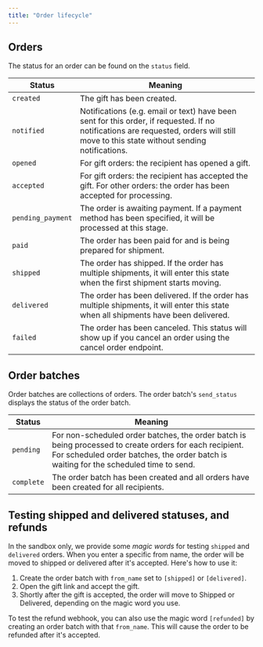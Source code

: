 ```yaml
---
title: "Order lifecycle"
---
```


## Orders

The status for an order can be found on the `status` field.

| Status            | Meaning                                                                                                                                                                                                                                                                                 |
|-------------------|-----------------------------------------------------------------------------------------------------------------------------------------------------------------------------------------------------------------------------------------------------------------------------------------|
| `created`         | The gift has been created.                                                                                                                                                                                                                                                              |
| `notified`        | Notifications (e.g. email or text) have been sent for this order, if requested. If no notifications are requested, orders will still move to this state without sending notifications.                                                                                                  |
| `opened`          | For gift orders: the recipient has opened a gift.                                                                                                                                                                                                                                       |
| `accepted`        | For gift orders: the recipient has accepted the gift. For other orders: the order has been accepted for processing.                                                                                                                                                                     |
| `pending_payment` | The order is awaiting payment. If a payment method has been specified, it will be processed at this stage.                                                                                                                                                                              |
| `paid`            | The order has been paid for and is being prepared for shipment.                                                                                                                                                                                                                         |
| `shipped`         | The order has shipped. If the order has multiple shipments, it will enter this state when the first shipment starts moving.                                                                                                                                                             |
| `delivered`       | The order has been delivered. If the order has multiple shipments, it will enter this state when all shipments have been delivered.                                                                                                                                                     |
| `failed`          | The order has been canceled. This status will show up if you cancel an order using the cancel order endpoint.                                                                                                                                                                           |

## Order batches

Order batches are collections of orders. The order batch's `send_status` displays the status of the order batch.

| Status     | Meaning                                                                                                                                                                                          |
| ---------- | ------------------------------------------------------------------------------------------------------------------------------------------------------------------------------------------------ |
| `pending`  | For non-scheduled order batches, the order batch is being processed to create orders for each recipient. For scheduled order batches, the order batch is waiting for the scheduled time to send. |
| `complete` | The order batch has been created and all orders have been created for all recipients.                                                                                                            |

## Testing shipped and delivered statuses, and refunds

In the sandbox only, we provide some _magic words_ for testing `shipped` and `delivered` orders. When you enter a specific from name, the order will be moved to shipped or delivered after it's accepted. Here's how to use it:

1. Create the order batch with `from_name` set to `[shipped]` or `[delivered]`.
2. Open the gift link and accept the gift.
3. Shortly after the gift is accepted, the order will move to Shipped or Delivered, depending on the magic word you use.

To test the refund webhook, you can also use the magic word `[refunded]` by creating an order batch with that `from_name`. This will cause the order to be refunded after it's accepted.

